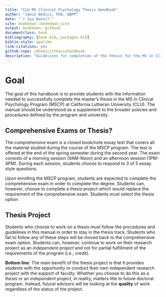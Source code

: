 ```yaml
--- 
title: "CLU MS Clinical Psychology Thesis Handbook"
author: "Jamie Bedics, PhD, ABPP"
date: "`r Sys.Date()`"
site: bookdown::bookdown_site
output: bookdown::gitbook
documentclass: book
bibliography: [book.bib, packages.bib]
biblio-style: apalike
link-citations: yes
github-repo: jdbedics/thesishandbook
description: "Guidelines for completion of the thesis for the MS in Clinical Psychology Program at CLU."
---
```


# Goal

The goal of this handbook is to provide students with the information needed to successfully complete the master's thesis in the MS in Clinical Psychology Program (MSCP) at California Lutheran University (CLU).  The manual should be understood as a supplement to the broader policies and procedures defined by the program and university. 


## Comprehensive Exams or Thesis?

The comprehensive exam is a closed book/note essay test that covers all the material studied during the course of the MSCP program.  The test is offered at the end of the spring semester during the second year. The exam consists of a morning session (9AM-Noon) and an afternoon session (1PM-4PM).  During each session, students choose to respond to 3 of 5 essay style questions.  

Upon enrolling the MSCP program, students are expected to complete the comprehensive exam in order to complete the degree.  Students can, however, choose to complete a thesis project which would replace the requirement of the comprehensive exam.  Students must select the thesis option  

## Thesis Project

Students who choose to work on a thesis must follow the procedures and guidelines in this manual in order to stay in the thesis track.  Students who fail to follow any of these steps will be moved back to the comprehensive exam option.  Students can, however, continue to work on their research project as an _independent project_ and not for partial fulfillment of the requirements of the program (i.e., credit).

**Bottom line**: The main benefit of the thesis project is that it provides students with the opportunity to conduct their own independent research project with the support of faculty.  Whether you choose to do this as a _thesis_ or an _independent project_, in reality, matters litle to future doctoral program.  Instead, futural advisors will be looking at the **quality** of work regardless of the status of the project. 



